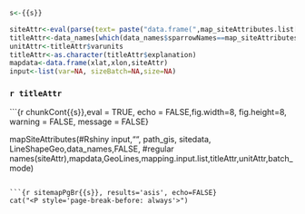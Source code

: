 
```r
s<-{{s}}

siteAttr<-eval(parse(text= paste("data.frame(",map_siteAttributes.list[s],"=sitedata$",map_siteAttributes.list[s],")",sep="")))
titleAttr<-data_names[which(data_names$sparrowNames==map_siteAttributes.list[s]),]
unitAttr<-titleAttr$varunits
titleAttr<-as.character(titleAttr$explanation)
mapdata<-data.frame(xlat,xlon,siteAttr)
input<-list(var=NA, sizeBatch=NA,size=NA)
```

### `r titleAttr`
```{r chunkCont{{s}},eval = TRUE, echo = FALSE,fig.width=8, fig.height=8, warning = FALSE, message = FALSE}

mapSiteAttributes(#Rshiny
  input,"", path_gis, sitedata, LineShapeGeo,data_names,FALSE,
  #regular
  names(siteAttr),mapdata,GeoLines,mapping.input.list,titleAttr,unitAttr,batch_mode)

```

```{r sitemapPgBr{{s}}, results='asis', echo=FALSE}
cat("<P style='page-break-before: always'>") 
```
